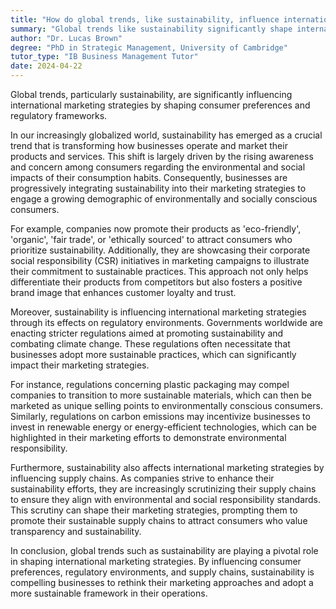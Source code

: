 ```yaml
---
title: "How do global trends, like sustainability, influence international marketing strategies?"
summary: "Global trends like sustainability significantly shape international marketing strategies by influencing consumer preferences and regulatory environments."
author: "Dr. Lucas Brown"
degree: "PhD in Strategic Management, University of Cambridge"
tutor_type: "IB Business Management Tutor"
date: 2024-04-22
---
```


Global trends, particularly sustainability, are significantly influencing international marketing strategies by shaping consumer preferences and regulatory frameworks.

In our increasingly globalized world, sustainability has emerged as a crucial trend that is transforming how businesses operate and market their products and services. This shift is largely driven by the rising awareness and concern among consumers regarding the environmental and social impacts of their consumption habits. Consequently, businesses are progressively integrating sustainability into their marketing strategies to engage a growing demographic of environmentally and socially conscious consumers.

For example, companies now promote their products as 'eco-friendly', 'organic', 'fair trade', or 'ethically sourced' to attract consumers who prioritize sustainability. Additionally, they are showcasing their corporate social responsibility (CSR) initiatives in marketing campaigns to illustrate their commitment to sustainable practices. This approach not only helps differentiate their products from competitors but also fosters a positive brand image that enhances customer loyalty and trust.

Moreover, sustainability is influencing international marketing strategies through its effects on regulatory environments. Governments worldwide are enacting stricter regulations aimed at promoting sustainability and combating climate change. These regulations often necessitate that businesses adopt more sustainable practices, which can significantly impact their marketing strategies.

For instance, regulations concerning plastic packaging may compel companies to transition to more sustainable materials, which can then be marketed as unique selling points to environmentally conscious consumers. Similarly, regulations on carbon emissions may incentivize businesses to invest in renewable energy or energy-efficient technologies, which can be highlighted in their marketing efforts to demonstrate environmental responsibility.

Furthermore, sustainability also affects international marketing strategies by influencing supply chains. As companies strive to enhance their sustainability efforts, they are increasingly scrutinizing their supply chains to ensure they align with environmental and social responsibility standards. This scrutiny can shape their marketing strategies, prompting them to promote their sustainable supply chains to attract consumers who value transparency and sustainability.

In conclusion, global trends such as sustainability are playing a pivotal role in shaping international marketing strategies. By influencing consumer preferences, regulatory environments, and supply chains, sustainability is compelling businesses to rethink their marketing approaches and adopt a more sustainable framework in their operations.
    